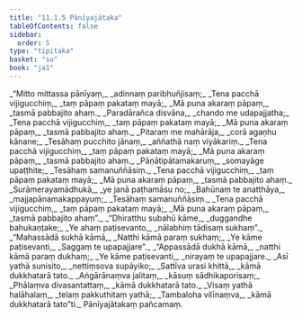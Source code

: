 ```yaml
---
title: "11.1.5 Pānīyajātaka"
tableOfContents: false
sidebar:
  order: 5
type: "tipitaka"
basket: "su"
book: "ja1"
---
```



<DynamicBreadcrumb />

<Division number="59" book="ja1" bookNo="22" page="79">

<Paragraph number="2169" type="verses" book="ja1">
_“Mitto mittassa pānīyaṃ,_  
_adinnaṃ paribhuñjisaṃ;_  
_Tena pacchā vijigucchiṃ,_  
_taṃ pāpaṃ pakataṃ mayā;_  
_Mā puna akaraṃ pāpaṃ,_  
_tasmā pabbajito ahaṃ._  

</Paragraph>

</Division>
<Division number="60" book="ja1" bookNo="22" page="79">

<Paragraph number="2170" type="verses" book="ja1">
_Paradārañca disvāna,_  
_chando me udapajjatha;_  
_Tena pacchā vijigucchiṃ,_  
_taṃ pāpaṃ pakataṃ mayā;_  
_Mā puna akaraṃ pāpaṃ,_  
_tasmā pabbajito ahaṃ._  

</Paragraph>

</Division>
<Division number="61" book="ja1" bookNo="22" page="79">

<Paragraph number="2171" type="verses" book="ja1">
_Pitaraṃ me mahārāja,_  
_corā agaṇhu kānane;_  
_Tesāhaṃ pucchito jānaṃ,_  
_aññathā naṃ viyākariṃ._  

</Paragraph>

</Division>
<Division number="62" book="ja1" bookNo="22" page="79">

<Paragraph number="2172" type="verses" book="ja1">
_Tena pacchā vijigucchiṃ,_  
_taṃ pāpaṃ pakataṃ mayā;_  
_Mā puna akaraṃ pāpaṃ,_  
_tasmā pabbajito ahaṃ._  

</Paragraph>

</Division>
<Division number="63" book="ja1" bookNo="22" page="80">

<Paragraph number="2173" type="verses" book="ja1">
_Pāṇātipātamakaruṃ,_  
_somayāge upaṭṭhite;_  
_Tesāhaṃ samanuññāsiṃ._  

</Paragraph>

</Division>
<Division number="64" book="ja1" bookNo="22" page="80">

<Paragraph number="2174" type="verses" book="ja1">
_Tena pacchā vijigucchiṃ,_  
_taṃ pāpaṃ pakataṃ mayā;_  
_Mā puna akaraṃ pāpaṃ,_  
_tasmā pabbajito ahaṃ._  

</Paragraph>

</Division>
<Division number="65" book="ja1" bookNo="22" page="80">

<Paragraph number="2175" type="verses" book="ja1">
_Surāmerayamādhukā,_  
_ye janā paṭhamāsu no;_  
_Bahūnaṃ te anatthāya,_  
_majjapānamakappayuṃ;_  
_Tesāhaṃ samanuññāsiṃ._  

</Paragraph>

</Division>
<Division number="66" book="ja1" bookNo="22" page="80">

<Paragraph number="2176" type="verses" book="ja1">
_Tena pacchā vijigucchiṃ,_  
_taṃ pāpaṃ pakataṃ mayā;_  
_Mā puna akaraṃ pāpaṃ,_  
_tasmā pabbajito ahaṃ”._  

</Paragraph>

</Division>
<Division number="67" book="ja1" bookNo="22" page="80">

<Paragraph number="2177" type="verses" book="ja1">
_“Dhiratthu subahū kāme,_  
_duggandhe bahukaṇṭake;_  
_Ye ahaṃ paṭisevanto,_  
_nālabhiṃ tādisaṃ sukhaṃ”._  

</Paragraph>

</Division>
<Division number="68" book="ja1" bookNo="22" page="80">

<Paragraph number="2178" type="verses" book="ja1">
_“Mahassādā sukhā kāmā,_  
_Natthi kāmā paraṃ sukhaṃ;_  
_Ye kāme paṭisevanti,_  
_Saggaṃ te upapajjare”._  

</Paragraph>

</Division>
<Division number="69" book="ja1" bookNo="22" page="80">

<Paragraph number="2179" type="verses" book="ja1">
_“Appassādā dukhā kāmā,_  
_natthi kāmā paraṃ dukhaṃ;_  
_Ye kāme paṭisevanti,_  
_nirayaṃ te upapajjare._  

</Paragraph>

</Division>
<Division number="70" book="ja1" bookNo="22" page="80">

<Paragraph number="2180" type="verses" book="ja1">
_Asī yathā sunisito,_  
_nettiṃsova supāyiko;_  
_Sattīva urasi khittā,_  
_kāmā dukkhatarā tato._  

</Paragraph>

</Division>
<Division number="71" book="ja1" bookNo="22" page="80">

<Paragraph number="2181" type="verses" book="ja1">
_Aṅgārānaṃva jalitaṃ,_  
_kāsuṃ sādhikaporisaṃ;_  
_Phālaṃva divasantattaṃ,_  
_kāmā dukkhatarā tato._  

</Paragraph>

</Division>
<Division number="72" book="ja1" bookNo="22" page="81">

<Paragraph number="2182" type="verses" book="ja1">
_Visaṃ yathā halāhalaṃ,_  
_telaṃ pakkuthitaṃ yathā;_  
_Tambaloha vilīnaṃva,_  
_kāmā dukkhatarā tato”ti._  


</Paragraph>
</Division>

<Paragraph number="2183" type="center" book="ja1">
Pānīyajātakaṃ pañcamaṃ.
</Paragraph>